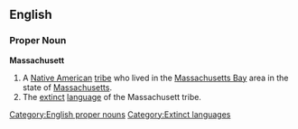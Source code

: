 ==English==

===Proper Noun===
'''Massachusett'''

# A [[Native American]] [[tribe]] who lived in the [[Massachusetts Bay]] area in the state of [[Massachusetts]].
# The [[extinct]] [[language]] of the Massachusett tribe.

[[Category:English proper nouns]]
[[Category:Extinct languages]]